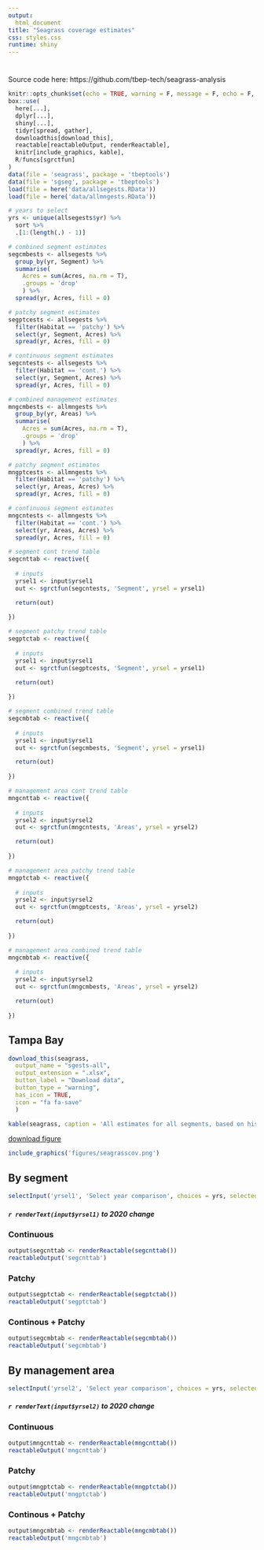 ```yaml
---
output: 
  html_document
title: "Seagrass coverage estimates"
css: styles.css
runtime: shiny
---
```


# {.tabset .tabset-pills}

Source code here: https://github.com/tbep-tech/seagrass-analysis

```r
knitr::opts_chunk$set(echo = TRUE, warning = F, message = F, echo = F, fig.path = 'figs/', fig.path = 'figures/')
box::use(
  here[...], 
  dplyr[...],
  shiny[...], 
  tidyr[spread, gather],
  downloadthis[download_this],
  reactable[reactableOutput, renderReactable], 
  knitr[include_graphics, kable], 
  R/funcs[sgrctfun]
)
data(file = 'seagrass', package = 'tbeptools')
data(file = 'sgseg', package = 'tbeptools')
load(file = here('data/allsegests.RData'))
load(file = here('data/allmngests.RData'))

# years to select
yrs <- unique(allsegests$yr) %>% 
  sort %>% 
  .[1:(length(.) - 1)]

# combined segment estimates
segcmbests <- allsegests %>% 
  group_by(yr, Segment) %>% 
  summarise(
    Acres = sum(Acres, na.rm = T), 
    .groups = 'drop'
    ) %>% 
  spread(yr, Acres, fill = 0)

# patchy segment estimates
segptcests <- allsegests %>% 
  filter(Habitat == 'patchy') %>% 
  select(yr, Segment, Acres) %>% 
  spread(yr, Acres, fill = 0)

# continuous segment estimates
segcntests <- allsegests %>% 
  filter(Habitat == 'cont.') %>% 
  select(yr, Segment, Acres) %>% 
  spread(yr, Acres, fill = 0)

# combined management estimates
mngcmbests <- allmngests %>% 
  group_by(yr, Areas) %>% 
  summarise(
    Acres = sum(Acres, na.rm = T), 
    .groups = 'drop'
    ) %>% 
  spread(yr, Acres, fill = 0)

# patchy segment estimates
mngptcests <- allmngests %>% 
  filter(Habitat == 'patchy') %>% 
  select(yr, Areas, Acres) %>% 
  spread(yr, Acres, fill = 0)

# continuous segment estimates
mngcntests <- allmngests %>% 
  filter(Habitat == 'cont.') %>% 
  select(yr, Areas, Acres) %>% 
  spread(yr, Acres, fill = 0)
```

```r
# segment cont trend table
segcnttab <- reactive({
  
  # inputs
  yrsel1 <- input$yrsel1
  out <- sgrctfun(segcntests, 'Segment', yrsel = yrsel1)

  return(out)
  
})

# segment patchy trend table
segptctab <- reactive({
  
  # inputs
  yrsel1 <- input$yrsel1
  out <- sgrctfun(segptcests, 'Segment', yrsel = yrsel1)

  return(out)
  
})

# segment combined trend table
segcmbtab <- reactive({
  
  # inputs
  yrsel1 <- input$yrsel1
  out <- sgrctfun(segcmbests, 'Segment', yrsel = yrsel1)

  return(out)
  
})

# management area cont trend table
mngcnttab <- reactive({
  
  # inputs
  yrsel2 <- input$yrsel2
  out <- sgrctfun(mngcntests, 'Areas', yrsel = yrsel2)

  return(out)
  
})

# management area patchy trend table
mngptctab <- reactive({
  
  # inputs
  yrsel2 <- input$yrsel2
  out <- sgrctfun(mngptcests, 'Areas', yrsel = yrsel2)

  return(out)
  
})

# management area combined trend table
mngcmbtab <- reactive({
  
  # inputs
  yrsel2 <- input$yrsel2
  out <- sgrctfun(mngcmbests, 'Areas', yrsel = yrsel2)

  return(out)
  
})
```

## Tampa Bay

```r
download_this(seagrass, 
  output_name = "sgests-all",
  output_extension = ".xlsx",
  button_label = "Download data",
  button_type = "warning",
  has_icon = TRUE,
  icon = "fa fa-save" 
  )

kable(seagrass, caption = 'All estimates for all segments, based on historical coverages used to report on annual progress toward recovery goals.', digits = 0)
```

[download figure](figures/seagrasscov.png)

```r
include_graphics('figures/seagrasscov.png')
```

## By segment {.tabset}

```r
selectInput('yrsel1', 'Select year comparison', choices = yrs, selected = yrs[1])
```

##### `r renderText(input$yrsel1)` to 2020 change {.tabset .tabset-pills} 

### Continuous {.tabset}

```r
output$segcnttab <- renderReactable(segcnttab())
reactableOutput('segcnttab')
```

### Patchy

```r
output$segptctab <- renderReactable(segptctab())
reactableOutput('segptctab')
```

### Continous + Patchy

```r
output$segcmbtab <- renderReactable(segcmbtab())
reactableOutput('segcmbtab')
```

## By management area {.tabset}

```r
selectInput('yrsel2', 'Select year comparison', choices = yrs, selected = yrs[1])
```

##### `r renderText(input$yrsel2)` to 2020 change {.tabset .tabset-pills} 

### Continuous {.tabset}

```r
output$mngcnttab <- renderReactable(mngcnttab())
reactableOutput('mngcnttab')
```

### Patchy

```r
output$mngptctab <- renderReactable(mngptctab())
reactableOutput('mngptctab')
```

### Continous + Patchy

```r
output$mngcmbtab <- renderReactable(mngcmbtab())
reactableOutput('mngcmbtab')
```